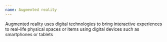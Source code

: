 ```yaml
---
name: Augmented reality
---
```

Augmented reality uses digital technologies to bring interactive experiences to real-life physical spaces or items using digital devices such as smartphones or tablets